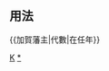{{Navbox
|bodyclass=hlist

| name = 加賀藩主
| title = [[加賀藩|加賀藩主]]
|list1=
*[[前田利長]]<small>1599-1605</small>
*[[前田利常]]<small>1605-1639</small>
*[[前田光高]]<small>1639-1645</small>
*[[前田綱紀]]<small>1645-1723</small>
*[[前田吉德]]<small>1723-1745</small>
*[[前田宗辰]]<small>1745-1746</small>
*[[前田重熙]]<small>1746-1753</small>
*[[前田重靖]]<small>1753</small>
*[[前田重教]]<small>1753-1771</small>
*[[前田治脩]]<small>1771-1802</small>
*[[前田齊廣]]<small>1802-1822</small>
*[[前田齊泰]]<small>1822-1866</small>
*[[前田慶寧]]<small>1866-1871</small>
*[[廢藩置縣]]
}}<noinclude>

==用法==
<nowiki>{{加賀藩主|代數|在任年}}</nowiki>
[[Category:歷代藩主模板|K]]
[[Category:加賀藩主|*]]
</noinclude>